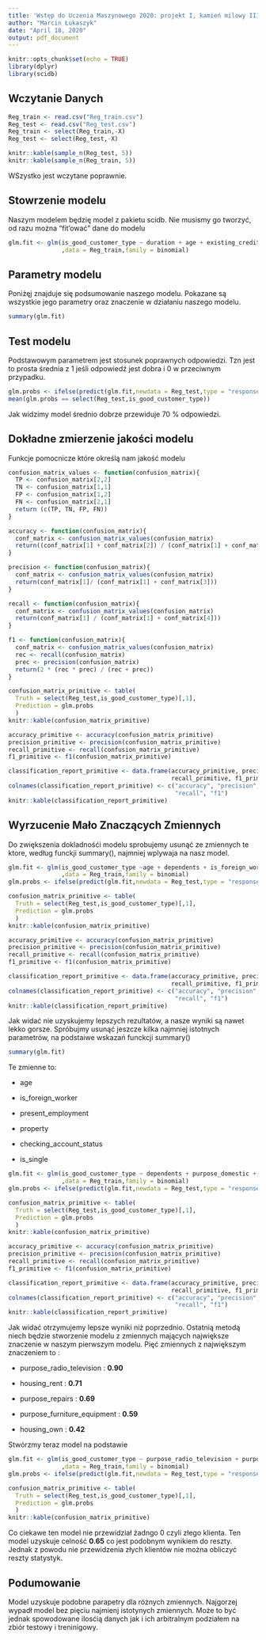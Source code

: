 ```yaml
---
title: 'Wstęp do Uczenia Maszynowego 2020: projekt I, kamień milowy III - Regresja'
author: "Marcin Łukaszyk"
date: "April 18, 2020"
output: pdf_document
---
```


```r
knitr::opts_chunk$set(echo = TRUE)
library(dplyr)
library(scidb)
```

## Wczytanie Danych

```r

Reg_train <- read.csv("Reg_train.csv")
Reg_test <- read.csv("Reg_test.csv")
Reg_train <- select(Reg_train,-X)
Reg_test <- select(Reg_test,-X)

knitr::kable(sample_n(Reg_test, 5))
knitr::kable(sample_n(Reg_train, 5))

```

WSzystko jest wczytane poprawnie.

## Stowrzenie modelu

Naszym modelem będzię model z pakietu scidb.
Nie musismy go tworzyć, od razu można "fit'ować" dane do modelu

```r
glm.fit <- glm(is_good_customer_type ~ duration + age + existing_credits + dependents + has_telephone + is_foreign_worker + has_problems_credit_history + purpose_domestic + purpose_retraining + purpose_radio_television + purpose_new_car + purpose_used_car + purpose_business + purpose_repairs + purpose_education + purpose_furniture_equipment + other_debtors_guarantor + other_debtors_co_applicant + other_installment_plans_bank + other_installment_plans_stores + housing_rent + housing_own + job_skilled_employee + job_unskilled_resident + job_highly_qualified_employee + savings + present_employment + property + checking_account_status + is_woman + is_single
               ,data = Reg_train,family = binomial)
```


## Parametry modelu

Poniżęj znajduje się podsumowanie naszego modelu.
Pokazane są wszystkie jego parametry oraz znaczenie w działaniu naszego modelu.

```r
summary(glm.fit)
```

## Test modelu

Podstawowym parametrem jest stosunek poprawnych odpowiedzi.
Tzn jest to prosta średnia z 1 jeśli odpowiedź jest dobra i 0 w przeciwnym przypadku.

```r
glm.probs <- ifelse(predict(glm.fit,newdata = Reg_test,type = "response") > 0.5,1,0)
mean(glm.probs == select(Reg_test,is_good_customer_type))
```


Jak widzimy model średnio dobrze przewiduje 70 % odpowiedzi.

## Dokładne zmierzenie jakości modelu

Funkcje pomocnicze które określą nam jakość modelu

```r
confusion_matrix_values <- function(confusion_matrix){
  TP <- confusion_matrix[2,2]
  TN <- confusion_matrix[1,1]
  FP <- confusion_matrix[1,2]
  FN <- confusion_matrix[2,1]
  return (c(TP, TN, FP, FN))
}

accuracy <- function(confusion_matrix){
  conf_matrix <- confusion_matrix_values(confusion_matrix)
  return((conf_matrix[1] + conf_matrix[2]) / (conf_matrix[1] + conf_matrix[2] + conf_matrix[3] + conf_matrix[4]))
}

precision <- function(confusion_matrix){
  conf_matrix <- confusion_matrix_values(confusion_matrix)
  return(conf_matrix[1]/ (conf_matrix[1] + conf_matrix[3]))
}

recall <- function(confusion_matrix){
  conf_matrix <- confusion_matrix_values(confusion_matrix)
  return(conf_matrix[1] / (conf_matrix[1] + conf_matrix[4]))
}

f1 <- function(confusion_matrix){
  conf_matrix <- confusion_matrix_values(confusion_matrix)
  rec <- recall(confusion_matrix)
  prec <- precision(confusion_matrix)
  return(2 * (rec * prec) / (rec + prec))
}
```

```r
confusion_matrix_primitive <- table(
  Truth = select(Reg_test,is_good_customer_type)[,1], 
  Prediction = glm.probs
  )
knitr::kable(confusion_matrix_primitive)

accuracy_primitive <- accuracy(confusion_matrix_primitive)
precision_primitive <- precision(confusion_matrix_primitive)
recall_primitive <- recall(confusion_matrix_primitive)
f1_primitive <- f1(confusion_matrix_primitive)

classification_report_primitive <- data.frame(accuracy_primitive, precision_primitive,
                                              recall_primitive, f1_primitive)
colnames(classification_report_primitive) <- c("accuracy", "precision",
                                               "recall", "f1")
knitr::kable(classification_report_primitive)
```


## Wyrzucenie Mało Znaczących Zmiennych

Do zwiększenia dokladnośći modelu sprobujemy usunąć ze zmiennych te ktore, według funckji summary(), najmniej wplywaja na nasz model.

```r
glm.fit <- glm(is_good_customer_type ~age + dependents + is_foreign_worker + purpose_domestic + purpose_retraining + purpose_radio_television + purpose_business + purpose_repairs + purpose_education + purpose_furniture_equipment + other_debtors_guarantor + other_debtors_co_applicant + other_installment_plans_bank + other_installment_plans_stores + housing_rent + housing_own + job_skilled_employee + job_unskilled_resident + job_highly_qualified_employee + savings + present_employment + property + checking_account_status + is_woman + is_single
               ,data = Reg_train,family = binomial)
glm.probs <- ifelse(predict(glm.fit,newdata = Reg_test,type = "response") > 0.5,1,0)
```

```r
confusion_matrix_primitive <- table(
  Truth = select(Reg_test,is_good_customer_type)[,1], 
  Prediction = glm.probs
  )
knitr::kable(confusion_matrix_primitive)

accuracy_primitive <- accuracy(confusion_matrix_primitive)
precision_primitive <- precision(confusion_matrix_primitive)
recall_primitive <- recall(confusion_matrix_primitive)
f1_primitive <- f1(confusion_matrix_primitive)

classification_report_primitive <- data.frame(accuracy_primitive, precision_primitive,
                                              recall_primitive, f1_primitive)
colnames(classification_report_primitive) <- c("accuracy", "precision",
                                               "recall", "f1")
knitr::kable(classification_report_primitive)
```

Jak widać nie uzyskujemy lepszych rezultatów, a nasze wyniki są nawet lekko gorsze.
Spróbujmy usunąć jeszcze kilka najmniej istotnych parametrów, na podstaiwe wskazań funckcji summary()

```r
summary(glm.fit)
```

Te zmienne to:

- age

- is_foreign_worker

- present_employment

- property 

- checking_account_status

- is_single


```r
glm.fit <- glm(is_good_customer_type ~ dependents + purpose_domestic + purpose_retraining + purpose_radio_television + purpose_business + purpose_repairs + purpose_education + purpose_furniture_equipment + other_debtors_guarantor + other_debtors_co_applicant + other_installment_plans_bank + other_installment_plans_stores + housing_rent + housing_own + job_skilled_employee + job_unskilled_resident + job_highly_qualified_employee + savings + is_woman
               ,data = Reg_train,family = binomial)
glm.probs <- ifelse(predict(glm.fit,newdata = Reg_test,type = "response") > 0.5,1,0)
```


```r
confusion_matrix_primitive <- table(
  Truth = select(Reg_test,is_good_customer_type)[,1], 
  Prediction = glm.probs
  )
knitr::kable(confusion_matrix_primitive)

accuracy_primitive <- accuracy(confusion_matrix_primitive)
precision_primitive <- precision(confusion_matrix_primitive)
recall_primitive <- recall(confusion_matrix_primitive)
f1_primitive <- f1(confusion_matrix_primitive)

classification_report_primitive <- data.frame(accuracy_primitive, precision_primitive,
                                              recall_primitive, f1_primitive)
colnames(classification_report_primitive) <- c("accuracy", "precision",
                                               "recall", "f1")
knitr::kable(classification_report_primitive)
```

Jak widać otrzymujemy lepsze wyniki niż poprzednio.
Ostatnią metodą niech będzie stworzenie modelu z zmiennych mających największe znaczenie w naszym pierwszym modelu.
Pięć zmiennych z największym znaczeniem to : 

- purpose_radio_television : **0.90**

- housing_rent : **0.71**

- purpose_repairs : **0.69**

- purpose_furniture_equipment : **0.59**

- housing_own : **0.42**

Stwórzmy teraz model na podstawie 

```r
glm.fit <- glm(is_good_customer_type ~ purpose_radio_television + purpose_repairs + purpose_furniture_equipment + housing_rent + housing_own 
               ,data = Reg_train,family = binomial)
glm.probs <- ifelse(predict(glm.fit,newdata = Reg_test,type = "response") > 0.5,1,0)
```


```r
confusion_matrix_primitive <- table(
  Truth = select(Reg_test,is_good_customer_type)[,1], 
  Prediction = glm.probs
  )
knitr::kable(confusion_matrix_primitive)
```

Co ciekawe ten model nie przewidział żadngo 0 czyli złego klienta.
Ten model uzyskuje celność **0.65** co jest podobnym wynikiem do reszty.
Jednak z powodu nie przewidzenia złych klientów nie można obliczyć reszty statystyk.

## Podumowanie

Model uzyskuje podobne parapetry dla różnych zmiennych.
Najgorzej wypadł model bez pięciu najmienj istotynych zmiennych.
Może to być jednak spowodowane ilosćią danych jak i ich arbitralnym podziałem na zbiór testowy i treninigowy.


